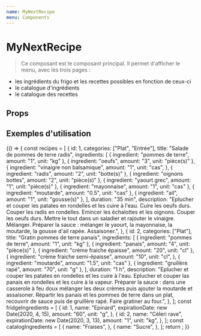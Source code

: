 ```yaml
---
name: MyNextRecipe
menu: Components
---
```


# MyNextRecipe


> Ce composant est le composant principal. Il permet d'afficher le menu, avec les trois pages :

- les ingrédients du frigo et les recettes possibles en fonction de ceux-ci
- le catalogue d'ingrédients
- le catalogue des recettes

## Props

<Props of={MyNextRecipe} />

## Exemples d'utilisation

<Playground>
  {() => {
    const recipes = [
      {
        id: 1,
        categories: ["Plat", "Entrée"],
        title: "Salade de pommes de terre radis",
        ingredients: [
          { ingredient: "pommes de terre", amount: "1", unit: "kg" },
          { ingredient: "oeufs", amount: "3", unit: "pièce(s)" },
          {
            ingredient: "vinaigre non balsamique",
            amount: "1",
            unit: "cas",
          },
          { ingredient: "radis", amount: "2", unit: "botte(s)" },
          { ingredient: "oignons bottes", amount: "2", unit: "pièce(s)" },
          { ingredient: "yaourt grec", amount: "1", unit: "pièce(s)" },
          { ingredient: "mayonnaise", amount: "1", unit: "cas" },
          { ingredient: "moutarde", amount: "0.5", unit: "cas" },
          { ingredient: "ail", amount: "1", unit: "gousse(s)" },
        ],
        duration: "35 min",
        description:
          "Eplucher et couper les patates en rondelles et les cuire à l'eau. Cuire les oeufs durs. Couper les radis en rondelles. Emincer les échalottes et les oignons. Couper les oeufs durs. Mettre le tout dans un saladier et rajouter le vinaigre. Mélanger. Préparer la sauce :  mélanger le yaourt, la mayonnaise, la moutarde, la gousse d'ail rapée. Assaisoner.",
      },
      {
        id: 2,
        categories: ["Plat"],
        title: "Gratin pommes de terre panais",
        ingredients: [
          { ingredient: "pommes de terre", amount: "1", unit: "kg" },
          { ingredient: "panais", amount: "4", unit: "pièce(s)" },
          { ingredient: "crème fraiche épaisse", amount: "20", unit: "cl" },
          {
            ingredient: "crème fraiche semi-épaisse",
            amount: "10",
            unit: "cl",
          },
          { ingredient: "moutarde", amount: "1.5", unit: "cas" },
          { ingredient: "gruillère rapé", amount: "70", unit: "g" },
        ],
        duration: "1 h",
        description:
          "Eplucher et couper les patates en rondelles et les cuire à l'eau. Eplucher et couper las panais en rondelles et les cuire à la vapeur. Préparer la sauce : dans une casserole à feu doux mélanger les deux crèmes puis ajouter la moutarde et assaisoner. Répartir les panais et les pommes de terre dans un plat, recouvrir de sauce puis de gruillère rapé. Faire gratiner au four.",
      },
    ];
    const fridgeIngredients = [
      {
        id: 1,
        name: "Epinard",
        expirationDate: new Date(2020, 4, 15),
        amount: "60",
        unit: "g",
      },
      {
        id: 2,
        name: "Céleri rave",
        expirationDate: new Date(2020, 3, 13),
        amount: "1",
        unit: "kg",
      },
    ];
    const catalogIngredients = [
      {
        name: "Fraises",
      },
      {
        name: "Sucre",
      },
    ];
    return <MyNextRecipe />;
  }}
</Playground>
